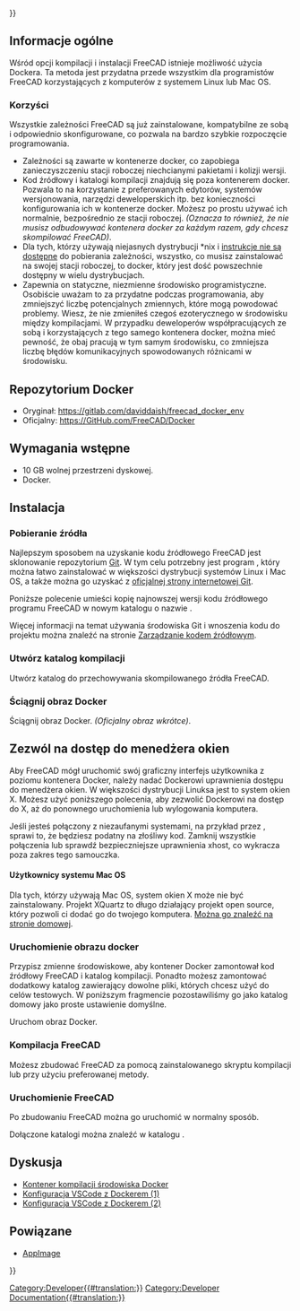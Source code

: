 <languages/>
{{UnfinishedDocu{{#translation:}}}}

{{Docnav/pl
|[[Compile_on_MacOS/pl|Kompilacja w systemie MacOS]]
|[[FreeCAD_Docker_CLI_mode/pl|Docker dla FreeCAD tryb CLI]]
}}

{{TOCright}}

<span id="Overview"></span>
==Informacje ogólne==

Wśród opcji kompilacji i instalacji FreeCAD istnieje możliwość użycia Dockera. Ta metoda jest przydatna przede wszystkim dla programistów FreeCAD korzystających z komputerów z systemem Linux lub Mac OS.

<span id="Benefits"></span>
===Korzyści===

Wszystkie zależności FreeCAD są już zainstalowane, kompatybilne ze sobą i odpowiednio skonfigurowane, co pozwala na bardzo szybkie rozpoczęcie programowania. 
* Zależności są zawarte w kontenerze docker, co zapobiega zanieczyszczeniu stacji roboczej niechcianymi pakietami i kolizji wersji.
* Kod źródłowy i katalogi kompilacji znajdują się poza kontenerem docker. Pozwala to na korzystanie z preferowanych edytorów, systemów wersjonowania, narzędzi deweloperskich itp. bez konieczności konfigurowania ich w kontenerze docker. Możesz po prostu używać ich normalnie, bezpośrednio ze stacji roboczej. ''(Oznacza to również, że nie musisz odbudowywać kontenera docker za każdym razem, gdy chcesz skompilować FreeCAD)''.
* Dla tych, którzy używają niejasnych dystrybucji *nix i [[Compile_on_Linux/pl#Pobranie_zależności|instrukcje nie są dostępne]] do pobierania zależności, wszystko, co musisz zainstalować na swojej stacji roboczej, to docker, który jest dość powszechnie dostępny w wielu dystrybucjach.
* Zapewnia on statyczne, niezmienne środowisko programistyczne. Osobiście uważam to za przydatne podczas programowania, aby zmniejszyć liczbę potencjalnych zmiennych, które mogą powodować problemy. Wiesz, że nie zmieniłeś czegoś ezoterycznego w środowisku między kompilacjami. W przypadku deweloperów współpracujących ze sobą i korzystających z tego samego kontenera docker, można mieć pewność, że obaj pracują w tym samym środowisku, co zmniejsza liczbę błędów komunikacyjnych spowodowanych różnicami w środowisku.

<span id="Docker_Repository"></span>
==Repozytorium Docker==

* Oryginał: https://gitlab.com/daviddaish/freecad_docker_env
* Oficjalny: https://GitHub.com/FreeCAD/Docker

<span id="Prerequisites"></span>
==Wymagania wstępne==

* 10 GB wolnej przestrzeni dyskowej.
* Docker.

<span id="Installation"></span>
==Instalacja==

<span id="Download_the_source"></span>
===Pobieranie źródła===

Najlepszym sposobem na uzyskanie kodu źródłowego FreeCAD jest sklonowanie repozytorium [https://github.com/FreeCAD/FreeCAD Git]. W tym celu potrzebny jest program {{incode|git}}, który można łatwo zainstalować w większości dystrybucji systemów Linux i Mac OS, a także można go uzyskać z [http://git-scm.com/ oficjalnej strony internetowej Git].

Poniższe polecenie umieści kopię najnowszej wersji kodu źródłowego programu FreeCAD w nowym katalogu o nazwie {{incode|freecad-source}}.

{{Code|lang=bash|code=
git clone --recurse-submodules https://github.com/FreeCAD/FreeCAD.git ~/my_code/freecad_source
}}

Więcej informacji na temat używania środowiska Git i wnoszenia kodu do projektu można znaleźć na stronie [[Source_code_management/pl|Zarządzanie kodem źródłowym]].

<span id="Create_build_directory"></span>
===Utwórz katalog kompilacji===

Utwórz katalog do przechowywania skompilowanego źródła FreeCAD.

{{Code|lang=bash|code=
mkdir ~/my_code/freecad_build
}}

<span id="Pull_Docker_image"></span>
===Ściągnij obraz Docker===

Ściągnij obraz Docker. ''(Oficjalny obraz wkrótce)''.

{{Code|lang=bash|code=
docker pull registry.gitlab.com/daviddaish/freecad_docker_env:latest
}}

<span id="Allow_access_to_your_window_manager"></span>
==Zezwól na dostęp do menedżera okien==

Aby FreeCAD mógł uruchomić swój graficzny interfejs użytkownika z poziomu kontenera Docker, należy nadać Dockerowi uprawnienia dostępu do menedżera okien. W większości dystrybucji Linuksa jest to system okien X. Możesz użyć poniższego polecenia, aby zezwolić Dockerowi na dostęp do X, aż do ponownego uruchomienia lub wylogowania komputera.

{{Code|lang=bash|code=
xhost +
}}

Jeśli jesteś połączony z niezaufanymi systemami, na przykład przez {{incode|ssh}}, sprawi to, że będziesz podatny na złośliwy kod. Zamknij wszystkie połączenia {{incode|ssh}} lub sprawdź bezpieczniejsze uprawnienia xhost, co wykracza poza zakres tego samouczka.

<span id="Mac_OS_users"></span>
====Użytkownicy systemu Mac OS====

Dla tych, którzy używają Mac OS, system okien X może nie być zainstalowany. Projekt XQuartz to długo działający projekt open source, który pozwoli ci dodać go do twojego komputera. [https://www.xquartz.org/ Można go znaleźć na stronie domowej]. 

<span id="Launch_the_docker_image"></span>
===Uruchomienie obrazu docker===

Przypisz zmienne środowiskowe, aby kontener Docker zamontował kod źródłowy FreeCAD i katalog kompilacji. Ponadto możesz zamontować dodatkowy katalog zawierający dowolne pliki, których chcesz użyć do celów testowych. W poniższym fragmencie pozostawiliśmy go jako katalog domowy jako proste ustawienie domyślne.

{{Code|lang=bash|code=
fc_source=~/my_code/freecad_source
fc_build=~/my_code/freecad_build
other_files=~/
}}

Uruchom obraz Docker.

{{Code|lang=bash|code=
docker run -it --rm \
-v $fc_source:/mnt/source \
-v $fc_build:/mnt/build \
-v $other_files:/mnt/files \
-e "DISPLAY" -e "QT_X11_NO_MITSHM=1" -v /tmp/.X11-unix:/tmp/.X11-unix:ro \
registry.gitlab.com/daviddaish/freecad_docker_env:latest
}}

<span id="Build_FreeCAD"></span>
===Kompilacja FreeCAD===

Możesz zbudować FreeCAD za pomocą zainstalowanego skryptu kompilacji lub przy użyciu preferowanej metody.

{{Code|lang=bash|code=
/root/build_script.sh
}}

<span id="Run_FreeCAD"></span>
===Uruchomienie FreeCAD===

Po zbudowaniu FreeCAD można go uruchomić w normalny sposób.

{{Code|lang=bash|code=
/mnt/build/bin/FreeCAD
}}

Dołączone katalogi można znaleźć w katalogu {{incode|/mnt}}.

<span id="Discussion"></span>
==Dyskusja==

* [https://forum.freecad.org/viewtopic.php?f=4&t=42954 Kontener kompilacji środowiska Docker]
* [https://forum.freecad.org/viewtopic.php?f=10&t=48266 Konfiguracja VSCode z Dockerem (1)]
* [https://forum.freecad.org/viewtopic.php?p=427812#p427812 Konfiguracja VSCode z Dockerem (2)]

<span id="Related"></span>
==Powiązane==

* [[AppImage/pl|AppImage]]


{{Docnav/pl
|[[Compile_on_MacOS/pl|Kompilacja w systemie MacOS]]
|[[FreeCAD_Docker_CLI_mode/pl|Docker dla FreeCAD tryb CLI]]
}}

{{Userdocnavi{{#translation:}}}}
[[Category:Developer{{#translation:}}]]
[[Category:Developer Documentation{{#translation:}}]]